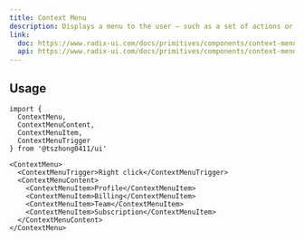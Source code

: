```yaml
---
title: Context Menu
description: Displays a menu to the user — such as a set of actions or functions — triggered by a button.
link:
  doc: https://www.radix-ui.com/docs/primitives/components/context-menu
  api: https://www.radix-ui.com/docs/primitives/components/context-menu#api-reference
---
```


<ComponentPreview name='context-menu/context-menu' />

## Usage

```tsx
import {
  ContextMenu,
  ContextMenuContent,
  ContextMenuItem,
  ContextMenuTrigger
} from '@tszhong0411/ui'
```

```tsx
<ContextMenu>
  <ContextMenuTrigger>Right click</ContextMenuTrigger>
  <ContextMenuContent>
    <ContextMenuItem>Profile</ContextMenuItem>
    <ContextMenuItem>Billing</ContextMenuItem>
    <ContextMenuItem>Team</ContextMenuItem>
    <ContextMenuItem>Subscription</ContextMenuItem>
  </ContextMenuContent>
</ContextMenu>
```
